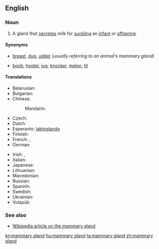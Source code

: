 ==English==
{{wikipedia}}

===Noun===
{{en-noun|head=[[mammary]] [[gland]]}}

# {{anatomy}} A gland that [[secrete]]s milk for [[suckle|suckling]] an [[infant]] or [[offspring]].

====Synonyms====
* {{sense|standard}} [[breast]], [[dug]], [[udder]] (''usually referring to an animal's mammary gland'')
* {{sense|somewhat taboo slang, usually used of a woman's mammary gland}} [[boob]], [[hooter]], [[jug]], [[knocker]], [[melon]], [[tit]]<!--add more if you can think of any-->

====Translations====
{{trans-top|milk-secreting gland}}
* Belarusian: {{t-|be|малочная жалеза|f|tr=malóčnaja žalezá|sc=Cyrl}}
* Bulgarian: {{t-|bg|млечна жлеза|f|tr=mléčna žlezá|sc=Cyrl}}
* Chinese:
*: Mandarin: {{t|cmn|乳腺|tr=rǔxiàn|sc=Hani}}
* Czech: {{t-|cs|mléčná žláza|f}}
* Dutch: {{t-|nl|melkklier|f}}
* Esperanto: [[laktoglando]]
* Finnish: {{t+|fi|maitorauhanen}}
* French: {{t-|fr|glande mammaire|f}}, {{t+|fr|mamelle|f}}
* German: {{t+|de|Milchdrüse|f}}
{{trans-mid}}
* Irish: {{t-|ga|faireog bhainne|f}}, {{t-|ga|faireog mhamach|f}}
* Italian: {{t-|it|ghiandola mammaria|f}}
* Japanese: {{t-|ja|乳腺|tr=にゅうせん, nyūsen|sc=Jpan}}
* Lithuanian: {{t-|lt|pieno liauka|f}}
* Macedonian: {{t-|mk|млечна жлезда|f|tr=mléčna žlézda}}
* Russian: {{t+|ru|молочная железа|f|tr=molóčnaja železá|sc=Cyrl}}
* Spanish: {{t-|es|glándula mamaria|f}}
* Swedish: {{t+|sv|mjölkkörtel|c}}
* Ukrainian: {{t-|uk|молочна залоза|f|tr=molóčna zalozá|sc=Cyrl}}
* Volapük: {{t+|vo|dög}}
{{trans-bottom}}

===See also===
* [[w:mammary gland|Wikipedia article on the mammary gland]]

[[kn:mammary gland]]
[[hu:mammary gland]]
[[ta:mammary gland]]
[[zh:mammary gland]]